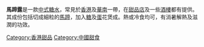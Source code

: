 {{Otheruses|馬蹄露 (藝人)|subject=甜點|other=香港一名藝人}}
{{Unreferenced|time=2022-06-11T06:53:38+00:00}}
'''馬蹄露'''是一款[[中國|中式]][[糖水|糖水]]，常見於[[香港|香港]]及[[華南|華南]]一帶，在[[甜品店|甜品店]]及一些[[酒樓|酒樓]]都有提供。其成份包括切成細粒的[[荸薺|馬蹄]]，加入[[糖|糖]]及[[蛋|蛋]]花煲成。熱或冷食均可，有消暑解熱及滋潤的功效。

{{Dessert-stub}}
[[Category:香港甜品|Category:香港甜品]]
[[Category:中國甜食|Category:中國甜食]]